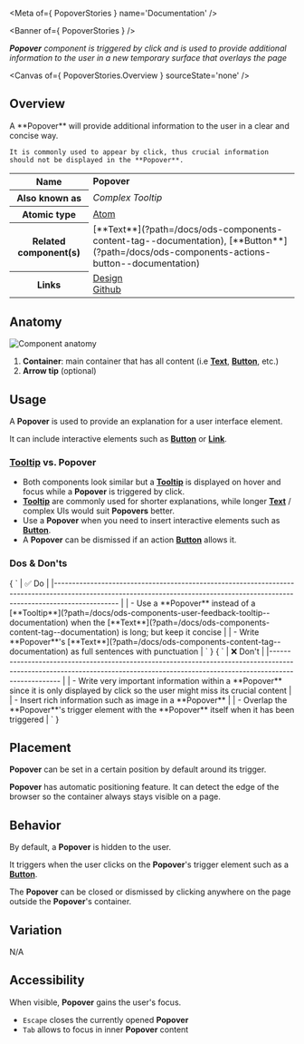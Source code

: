 
<Meta of={ PopoverStories } name='Documentation' />

<Banner of={ PopoverStories } />

_**Popover** component is triggered by click and is used to provide additional information to the user in a new temporary surface that overlays the page_

<Canvas of={ PopoverStories.Overview } sourceState='none' />

## Overview
<div>
  <div id='description'>
    A **Popover** will provide additional information to the user in a clear and concise way.

    It is commonly used to appear by click, thus crucial information should not be displayed in the **Popover**.
  </div>
  <table>
    <tbody>
    <tr>
      <th scope="row">Name</th>
      <td><strong>Popover</strong></td>
    </tr>
    <tr>
      <th scope="row">Also known as</th>
      <td><em>Complex Tooltip</em></td>
    </tr>
    <tr>
      <th scope="row">Atomic type</th>
      <td>
        <a href='https://atomicdesign.bradfrost.com/chapter-2/#atoms'>Atom<OdsIcon
          name={ ODS_ICON_NAME.externalLink }
          style={ { fontSize: '.7rem', paddingLeft: '.3rem', paddingRight: '.2rem' } }></OdsIcon></a>
      </td>
    </tr>
    <tr>
      <th scope="row">Related component(s)</th>
      <td>
        [**Text**](?path=/docs/ods-components-content-tag--documentation),
        [**Button**](?path=/docs/ods-components-actions-button--documentation)
      </td>
    </tr>
    <tr>
      <th scope="row">Links</th>
      <td>
        <a href='https://www.figma.com/proto/tIKzHa5KvHHyosgIgyBswB/Design-Tokens'>Design<OdsIcon
          name={ ODS_ICON_NAME.externalLink }
          style={ { fontSize: '.7rem', paddingLeft: '.3rem', paddingRight: '.2rem' } }></OdsIcon></a><br />
        <a href='https://github.com/ovh/design-system/tree/master/packages/components/src/popover'>Github<OdsIcon
          name={ ODS_ICON_NAME.externalLink }
          style={ { fontSize: '.7rem', paddingLeft: '.3rem', paddingRight: '.2rem' } }></OdsIcon></a>
      </td>
    </tr>
    </tbody>
  </table>
</div>

## Anatomy

![Component anatomy](components/popover/anatomy.png "Component anatomy")

1. **Container**: main container that has all content (i.e [**Text**](?path=/docs/ods-components-content-tag--documentation), [**Button**](?path=/docs/ods-components-actions-button--documentation), etc.)
2. **Arrow tip** (optional)

## Usage

A **Popover** is used to provide an explanation for a user interface element.

It can include interactive elements such as [**Button**](?path=/docs/ods-components-actions-button--documentation) or [**Link**](?path=/docs/ods-components-actions-link--documentation).

### [**Tooltip**](?path=/docs/ods-components-user-feedback-tooltip--documentation) vs. **Popover**

- Both components look similar but a [**Tooltip**](?path=/docs/ods-components-user-feedback-tooltip--documentation) is displayed on hover and focus while a **Popover** is triggered by click.
- [**Tooltip**](?path=/docs/ods-components-user-feedback-tooltip--documentation) are commonly used for shorter explanations, while longer [**Text**](?path=/docs/ods-components-content-tag--documentation) / complex UIs would suit **Popovers** better.
- Use a **Popover** when you need to insert interactive elements such as [**Button**](?path=/docs/ods-components-actions-button--documentation).
- A **Popover** can be dismissed if an action [**Button**](?path=/docs/ods-components-actions-button--documentation) allows it.

### Dos & Don'ts
<Markdown>
  { `
| ✅ Do                                                                                                                                                                                                                    |
|------------------------------------------------------------------------------------------------------------------------------------------------------------------------------                                          |
| - Use a **Popover** instead of a [**Tooltip**](?path=/docs/ods-components-user-feedback-tooltip--documentation) when the [**Text**](?path=/docs/ods-components-content-tag--documentation) is long; but keep it concise |
| - Write **Popover**'s [**Text**](?path=/docs/ods-components-content-tag--documentation) as full sentences with punctuation                                                                                              |
` }
</Markdown>
<Markdown>
  { `
| ❌ Don't                                                                                                                                                                          |
|-------------------------------------------------------------------------------------------------------------------------------------------------------------------------------- |
| - Write very important information within a **Popover** since it is only displayed by click so the user might miss its crucial content                                           |
| - Insert rich information such as image in a **Popover**                                                                                                                         |
| - Overlap the **Popover**'s trigger element with the **Popover** itself when it has been triggered                                                                               |
` }
</Markdown>

## Placement

**Popover** can be set in a certain position by default around its trigger.

**Popover** has automatic positioning feature. It can detect the edge of the browser so the container always stays visible on a page.

## Behavior

By default, a **Popover** is hidden to the user.

It triggers when the user clicks on the **Popover**'s trigger element such as a [**Button**](?path=/docs/ods-components-actions-button--documentation).

The **Popover** can be closed or dismissed by clicking anywhere on the page outside the **Popover**'s container.

## Variation

N/A

## Accessibility

When visible, **Popover** gains the user's focus.

- `Escape` closes the currently opened **Popover**
- `Tab` allows to focus in inner **Popover** content
